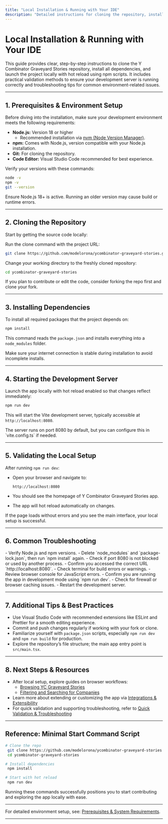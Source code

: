 ```yaml
---
title: "Local Installation & Running with Your IDE"
description: "Detailed instructions for cloning the repository, installing dependencies, and starting the project locally with hot reload via npm scripts. Covers validation steps such as confirming local server startup and troubleshooting environment issues."
---
```


# Local Installation & Running with Your IDE

This guide provides clear, step-by-step instructions to clone the Y Combinator Graveyard Stories repository, install all dependencies, and launch the project locally with hot reload using npm scripts. It includes practical validation methods to ensure your development server is running correctly and troubleshooting tips for common environment-related issues.

---

## 1. Prerequisites & Environment Setup

Before diving into the installation, make sure your development environment meets the following requirements:

- **Node.js:** Version 18 or higher
  - Recommended installation via [nvm (Node Version Manager)](https://github.com/nvm-sh/nvm#installing-and-updating).
- **npm:** Comes with Node.js, version compatible with your Node.js installation.
- **Git:** For cloning the repository.
- **Code Editor:** Visual Studio Code recommended for best experience.

Verify your versions with these commands:

```bash
node -v
npm -v
git --version
```

<Tip>
Ensure Node.js 18+ is active. Running an older version may cause build or runtime errors.
</Tip>

---

## 2. Cloning the Repository

Start by getting the source code locally:

<Steps>
<Step title="Clone the GitHub repository">
Run the clone command with the project URL:

```bash
git clone https://github.com/modelorona/ycombinator-graveyard-stories.git
```
</Step>
<Step title="Navigate into the project directory">
Change your working directory to the freshly cloned repository:

```bash
cd ycombinator-graveyard-stories
```
</Step>
</Steps>

<Note>
If you plan to contribute or edit the code, consider forking the repo first and clone your fork.
</Note>

---

## 3. Installing Dependencies

To install all required packages that the project depends on:

```bash
npm install
```

This command reads the `package.json` and installs everything into a `node_modules` folder.

<Tip>
Make sure your internet connection is stable during installation to avoid incomplete installs.
</Tip>

---

## 4. Starting the Development Server

Launch the app locally with hot reload enabled so that changes reflect immediately:

```bash
npm run dev
```

This will start the Vite development server, typically accessible at `http://localhost:8080`.

<Info>
The server runs on port 8080 by default, but you can configure this in `vite.config.ts` if needed.
</Info>

---

## 5. Validating the Local Setup

After running `npm run dev`:

- Open your browser and navigate to:

  ```
  http://localhost:8080
  ```

- You should see the homepage of Y Combinator Graveyard Stories app.
- The app will hot reload automatically on changes.

<Check>
If the page loads without errors and you see the main interface, your local setup is successful.
</Check>

---

## 6. Common Troubleshooting

<AccordionGroup title="Troubleshooting & Common Issues">
<Accordion title="The development server does not start">
- Verify Node.js and npm versions.
- Delete `node_modules` and `package-lock.json`, then run `npm install` again.
- Check if port 8080 is not blocked or used by another process.
</Accordion>
<Accordion title="Page does not load or shows blank screen">
- Confirm you accessed the correct URL `http://localhost:8080`.
- Check terminal for build errors or warnings.
- Review browser console for JavaScript errors.
</Accordion>
<Accordion title="Hot reload is not working">
- Confirm you are running the app in development mode using `npm run dev`.
- Check for firewall or browser caching issues.
- Restart the development server.
</Accordion>
</AccordionGroup>

---

## 7. Additional Tips & Best Practices

- Use Visual Studio Code with recommended extensions like ESLint and Prettier for a smooth editing experience.
- Commit and push changes regularly if working with your fork or clone.
- Familiarize yourself with `package.json` scripts, especially `npm run dev` and `npm run build` for production.
- Explore the repository’s file structure; the main app entry point is `src/main.tsx`.

---

## 8. Next Steps & Resources

- After local setup, explore guides on browser workflows:
  - [Browsing YC Graveyard Stories](../guides/core-workflows/browse-companies.md)
  - [Filtering and Searching for Companies](../guides/core-workflows/filter-search.md)
- Learn more about extending or customizing the app via [Integrations & Extensibility](../../overview/architecture-core-concepts/integration-and-expansion.md)
- For quick validation and supporting troubleshooting, refer to [Quick Validation & Troubleshooting](./validation-troubleshooting.md)

---

## Reference: Minimal Start Command Script

```sh
# Clone the repo
 git clone https://github.com/modelorona/ycombinator-graveyard-stories.git
 cd ycombinator-graveyard-stories

# Install dependencies
 npm install

# Start with hot reload
 npm run dev
```

Running these commands successfully positions you to start contributing and exploring the app locally with ease.

---

For detailed environment setup, see: [Prerequisites & System Requirements](../welcome-setup/prerequisites.md).

---
